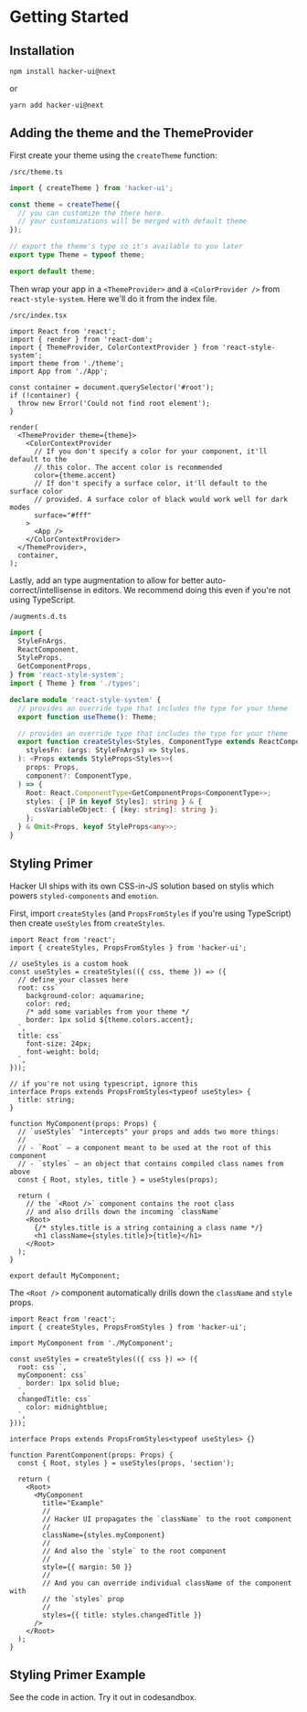
# Getting Started

## Installation

```
npm install hacker-ui@next
```

or

```
yarn add hacker-ui@next
```

## Adding the theme and the ThemeProvider

First create your theme using the `createTheme` function:

`/src/theme.ts`

```ts
import { createTheme } from 'hacker-ui';

const theme = createTheme({
  // you can customize the there here.
  // your customizations will be merged with default theme
});

// export the theme's type so it's available to you later
export type Theme = typeof theme;

export default theme;
```

Then wrap your app in a `<ThemeProvider>` and a `<ColorProvider />` from `react-style-system`. Here we'll do it from the index file.

`/src/index.tsx`

```tsx
import React from 'react';
import { render } from 'react-dom';
import { ThemeProvider, ColorContextProvider } from 'react-style-system';
import theme from './theme';
import App from './App';

const container = document.querySelector('#root');
if (!container) {
  throw new Error('Could not find root element');
}

render(
  <ThemeProvider theme={theme}>
    <ColorContextProvider
      // If you don't specify a color for your component, it'll default to the
      // this color. The accent color is recommended
      color={theme.accent}
      // If don't specify a surface color, it'll default to the surface color
      // provided. A surface color of black would work well for dark modes
      surface="#fff"
    >
      <App />
    </ColorContextProvider>
  </ThemeProvider>,
  container,
);
```

Lastly, add an type augmentation to allow for better auto-correct/intellisense in editors. We recommend doing this even if you're not using TypeScript.

`/augments.d.ts`

```ts
import {
  StyleFnArgs,
  ReactComponent,
  StyleProps,
  GetComponentProps,
} from 'react-style-system';
import { Theme } from './types';

declare module 'react-style-system' {
  // provides an override type that includes the type for your theme
  export function useTheme(): Theme;

  // provides an override type that includes the type for your theme
  export function createStyles<Styles, ComponentType extends ReactComponent>(
    stylesFn: (args: StyleFnArgs) => Styles,
  ): <Props extends StyleProps<Styles>>(
    props: Props,
    component?: ComponentType,
  ) => {
    Root: React.ComponentType<GetComponentProps<ComponentType>>;
    styles: { [P in keyof Styles]: string } & {
      cssVariableObject: { [key: string]: string };
    };
  } & Omit<Props, keyof StyleProps<any>>;
}
```

## Styling Primer

Hacker UI ships with its own CSS-in-JS solution based on <Anchor href="https://github.com/thysultan/stylis.js" target="_blank" rel="noopener noreferrer">stylis</Anchor> which powers `styled-components` and `emotion`.

First, import `createStyles` (and `PropsFromStyles` if you're using TypeScript) then create `useStyles` from `createStyles`.

```tsx
import React from 'react';
import { createStyles, PropsFromStyles } from 'hacker-ui';

// useStyles is a custom hook
const useStyles = createStyles(({ css, theme }) => ({
  // define your classes here
  root: css`
    background-color: aquamarine;
    color: red;
    /* add some variables from your theme */
    border: 1px solid ${theme.colors.accent};
  `,
  title: css`
    font-size: 24px;
    font-weight: bold;
  `,
}));

// if you're not using typescript, ignore this
interface Props extends PropsFromStyles<typeof useStyles> {
  title: string;
}

function MyComponent(props: Props) {
  // `useStyles` "intercepts" your props and adds two more things:
  //
  // - `Root` — a component meant to be used at the root of this component
  // - `styles` — an object that contains compiled class names from above
  const { Root, styles, title } = useStyles(props);

  return (
    // the `<Root />` component contains the root class
    // and also drills down the incoming `className`
    <Root>
      {/* styles.title is a string containing a class name */}
      <h1 className={styles.title}>{title}</h1>
    </Root>
  );
}

export default MyComponent;
```

The `<Root />` component automatically drills down the `className` and `style` props.

```tsx
import React from 'react';
import { createStyles, PropsFromStyles } from 'hacker-ui';

import MyComponent from './MyComponent';

const useStyles = createStyles(({ css }) => ({
  root: css``,
  myComponent: css`
    border: 1px solid blue;
  `,
  changedTitle: css`
    color: midnightblue;
  `,
}));

interface Props extends PropsFromStyles<typeof useStyles> {}

function ParentComponent(props: Props) {
  const { Root, styles } = useStyles(props, 'section');

  return (
    <Root>
      <MyComponent
        title="Example"
        //
        // Hacker UI propagates the `className` to the root component
        //
        className={styles.myComponent}
        //
        // And also the `style` to the root component
        //
        style={{ margin: 50 }}
        //
        // And you can override individual className of the component with
        // the `styles` prop
        //
        styles={{ title: styles.changedTitle }}
      />
    </Root>
  );
}
```

## Styling Primer Example

See the code in action. Try it out in codesandbox.

<StylingPrimerExample />
